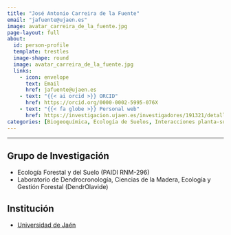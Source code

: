 ```yaml
---
title: "José Antonio Carreira de la Fuente"
email: "jafuente@ujaen.es"  
image: avatar_carreira_de_la_fuente.jpg
page-layout: full
about: 
  id: person-profile
  template: trestles
  image-shape: round
  image: avatar_carreira_de_la_fuente.jpg
  links:
    - icon: envelope
      text: Email
      href: jafuente@ujaen.es
    - text: "{{< ai orcid >}} ORCID"
      href: https://orcid.org/0000-0002-5995-076X
    - text: "{{< fa globe >}} Personal web"
      href: https://investigacion.ujaen.es/investigadores/191321/detalle
categories: [Biogeoquímica, Ecología de Suelos, Interacciones planta-suelo, Dinámica forestal, Dendroecología]
---
```

 
<hr>

:::{#person-profile}

## Grupo de Investigación
- Ecología Forestal y del Suelo (PAIDI RNM-296)
- Laboratorio de Dendrocronología, Ciencias de la Madera, Ecología y Gestión Forestal (DendrOlavide)

## Institución
- [Universidad de Jaén](https://www.ujaen.es/)

:::
